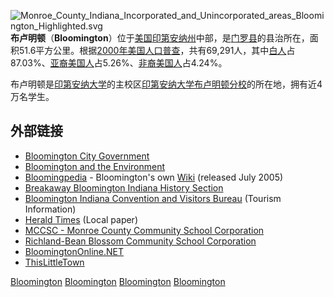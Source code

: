 [[File:Monroe_County_Indiana_Incorporated_and_Unincorporated_areas_Bloomington_Highlighted.svg|right]]
'''布卢明顿'''（'''Bloomington'''）位于[[美国|美国]][[印第安纳州|印第安纳州]]中部，是[[门罗县_(印第安纳州)|门罗县]]的县治所在，面积51.6平方公里。根据[[2000年美国人口普查|2000年美国人口普查]]，共有69,291人，其中[[白人|白人]]占87.03%、[[亚裔美国人|亚裔美国人]]占5.26%、[[非裔美国人|非裔美国人]]占4.24%。

布卢明顿是[[印第安纳大学|印第安纳大学]]的主校区[[印第安纳大学布卢明顿分校|印第安纳大学布卢明顿分校]]的所在地，拥有近4万名学生。

== 外部链接 ==
*[http://www.bloomington.in.gov/ Bloomington City Government]
*[https://web.archive.org/web/20080613100434/http://bloomington.in.gov/beqi/ Bloomington and the Environment]
*[http://www.bloomingpedia.org/ Bloomingpedia] {{Wayback|url=http://www.bloomingpedia.org/ |date=20080516185631 }} - Bloomington's own [[Wiki|Wiki]] (released July 2005)
*[https://web.archive.org/web/20081006114736/http://www.visitbloomington.com/static/index.cfm?contentID=206 Breakaway Bloomington Indiana History Section] 
*[http://www.visitbloomington.com/ Bloomington Indiana Convention and Visitors Bureau] (Tourism Information)
*[http://www.heraldtimesonline.com/ Herald Times] {{Wayback|url=http://www.heraldtimesonline.com/ |date=20180905002520 }} (Local paper)
*[http://www.mccsc.edu/ MCCSC - Monroe County Community School Corporation] {{Wayback|url=http://www.mccsc.edu/ |date=20210313002658 }}
*[http://www.rbbcsc.k12.in.us/ Richland-Bean Blossom Community School Corporation] {{Wayback|url=http://www.rbbcsc.k12.in.us/ |date=19980109044644 }}
*[http://bloomingtononline.net/ BloomingtonOnline.NET] {{Wayback|url=http://bloomingtononline.net/ |date=20201111220618 }}
*[http://www.bloomington.thislittletown.com/forums.html ThisLittleTown] {{Wayback|url=http://www.bloomington.thislittletown.com/forums.html |date=20081010181231 }}

{{印第安納州}}
{{印地安納州縣城}}
{{門羅縣 (印地安納州)}}
{{Authority control}}
{{Indiana-stub}}

[[Category:印第安纳州城市|Bloomington]]
[[Category:門羅縣城市_(印第安納州)|Bloomington]]
[[Category:美國大學城|Bloomington]]
[[Category:印第安納州縣城|Bloomington]]